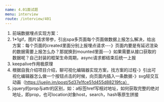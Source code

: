 ```yaml
---
name: 4.01面试题
menu: interview
route: /interview/401
---
```


1. 前端数据埋点实现方案：
2. 1*1gif，图片请求带参，引出spa多页面每个页面做数据上报怎么解决，给出方案：每个页面的created里面分别上报埋点请求---》页面内要是有延迟渲染的数据需要上报怎么办？那就换到mounted里面---》如果需要从接口获取的数据呢？自己封装的框架生命周期，async请求都结束后统一上报
3. keepalive作用极原理
4. 根据自我介绍项目介绍，聊可视化编辑器实现方案，找方案的过程-》引出可视化编辑器怎么做一个按钮点击的时候，向页面内插入一条数据-》svg轻交互动画（https://juejin.im/post/5d37e1fce51d455d88219fca）
5. jquery的prop与attr的区别，如：a标签href写相对地址，如何获取完整的绝对地址，即prop，也可location对象host，search，hash等原生拼接